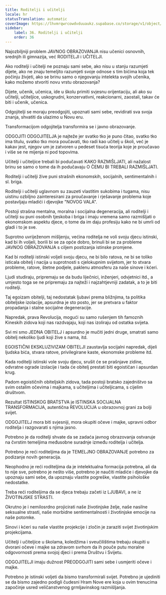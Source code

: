 ```yaml
---
title: Roditelji i učitelji
locale: hr
statusTranslation: automatic
coverImage: https://lhvmrqwrcowdvduuaukz.supabase.co/storage/v1/object/public/strapi-uploads/small_cover-educacion-fundamental.webp-2d51a7828a2b1309555be27f7e2a61a0.webp
sidebar:
    label: 36. Roditelji i učitelji
    order: 36
---
```

Najozbiljniji problem JAVNOG OBRAZOVANJA nisu učenici osnovnih, srednjih ili gimnazija, već RODITELJI i UČITELJI.

Ako roditelji i učitelji ne poznaju sami sebe, ako nisu u stanju razumjeti dijete, ako ne znaju temeljito razumjeti svoje odnose s tim bićima koja tek počinju živjeti, ako se brinu samo o njegovanju intelekta svojih učenika, kako možemo stvoriti novu vrstu obrazovanja?

Dijete, učenik, učenica, ide u školu primiti svjesnu orijentaciju, ali ako su učitelji, učiteljice, uskogrudni, konzervativni, reakcionarni, zaostali, takav će biti i učenik, učenica.

Odgojitelji se moraju preodgojiti, upoznati sami sebe, revidirati sva svoja znanja, shvatiti da ulazimo u Novu eru.

Transformacijom odgojitelja transformira se i javno obrazovanje.

ODGOJITI ODGOJITELJA je najteže jer svatko tko je puno čitao, svatko tko ima titulu, svatko tko mora poučavati, tko radi kao učitelj u školi, već je kakav jest, njegov um je zatvoren u pedeset tisuća teorija koje je proučavao i više se ne mijenja ni pod topovima.

Učitelji i učiteljice trebali bi podučavati KAKO RAZMIŠLJATI, ali nažalost brinu se samo o tome da ih podučavaju O ČEMU BI TREBALI RAZMIŠLJATI.

Roditelji i učitelji žive puni strašnih ekonomskih, socijalnih, sentimentalnih i sl. briga.

Roditelji i učitelji uglavnom su zauzeti vlastitim sukobima i tugama, nisu uistinu ozbiljno zainteresirani za proučavanje i rješavanje problema koje postavljaju mladići i djevojke "NOVOG VALA".

Postoji strašna mentalna, moralna i socijalna degeneracija, ali roditelji i učitelji su puni osobnih tjeskoba i briga i imaju vremena samo razmišljati o ekonomskom aspektu djece, o tome da im daju profesiju kako ne bi umrli od gladi i to je sve.

Suprotno uvriježenom mišljenju, većina roditelja ne voli svoju djecu istinski, kad bi ih voljeli, borili bi se za opće dobro, brinuli bi se za probleme JAVNOG OBRAZOVANJA s ciljem postizanja istinske promjene.

Kad bi roditelji istinski voljeli svoju djecu, ne bi bilo ratova, ne bi se toliko isticala obitelj i nacija u suprotnosti s cjelokupnim svijetom, jer to stvara probleme, ratove, štetne podjele, paklenu atmosferu za naše sinove i kćeri.

Ljudi studiraju, pripremaju se da budu liječnici, inženjeri, odvjetnici itd., a umjesto toga se ne pripremaju za najteži i najzahtjevniji zadatak, a to je biti roditelji.

Taj egoizam obitelji, taj nedostatak ljubavi prema bližnjima, ta politika obiteljske izolacije, apsurdna je sto posto, jer se pretvara u faktor propadanja i stalne socijalne degeneracije.

Napredak, prava Revolucija, mogući su samo rušenjem tih famoznih Kineskih zidova koji nas razdvajaju, koji nas izoliraju od ostatka svijeta.

Svi mi smo JEDNA OBITELJ i apsurdno je mučiti jedni druge, smatrati samo obitelj nekoliko ljudi koji žive s nama, itd.

EGOISTIČNI EKSKLUZIVIZAM OBITELJI zaustavlja socijalni napredak, dijeli ljudska bića, stvara ratove, privilegirane kaste, ekonomske probleme itd.

Kada roditelji istinski vole svoju djecu, srušit će se prašnjave zidine, odvratne ograde izolacije i tada će obitelj prestati biti egoističan i apsurdan krug.

Padom egoističnih obiteljskih zidova, tada postoji bratsko zajedništvo sa svim ostalim očevima i majkama, s učiteljima i učiteljicama, s cijelim društvom.

Rezultat ISTINSKOG BRATSTVA je ISTINSKA SOCIJALNA TRANSFORMACIJA, autentična REVOLUCIJA u obrazovnoj grani za bolji svijet.

ODGOJITELJ mora biti svjesniji, mora okupiti očeve i majke, upravni odbor roditelja i razgovarati s njima jasno.

Potrebno je da roditelji shvate da se zadaća javnog obrazovanja ostvaruje na čvrstim temeljima međusobne suradnje između roditelja i učitelja.

Potrebno je reći roditeljima da je TEMELJNO OBRAZOVANJE potrebno za podizanje novih generacija.

Neophodno je reći roditeljima da je intelektualna formacija potrebna, ali da to nije sve, potrebno je nešto više, potrebno je naučiti mladiće i djevojke da upoznaju sami sebe, da upoznaju vlastite pogreške, vlastite psihološke nedostatke.

Treba reći roditeljima da se djeca trebaju začeti iz LJUBAVI, a ne iz ŽIVOTINJSKE STRASTI.

Okrutno je i nemilosrdno projicirati naše životinjske želje, naše nasilne seksualne strasti, naše morbidne sentimentalnosti i životinjske emocije na naše potomke.

Sinovi i kćeri su naše vlastite projekcije i zločin je zaraziti svijet životinjskim projekcijama.

Učitelji i učiteljice u školama, koledžima i sveučilištima trebaju okupiti u dvorani očeve i majke sa zdravom svrhom da ih pouče putu moralne odgovornosti prema svojoj djeci i prema Društvu i Svijetu.

ODGOJITELJI imaju dužnost PREODGOJITI sami sebe i usmjeriti očeve i majke.

Potrebno je istinski voljeti da bismo transformirali svijet. Potrebno je ujediniti se da bismo zajedno podigli čudesni Hram Nove ere koja u ovim trenucima započinje usred veličanstvenog grmljavinskog razmišljanja.

